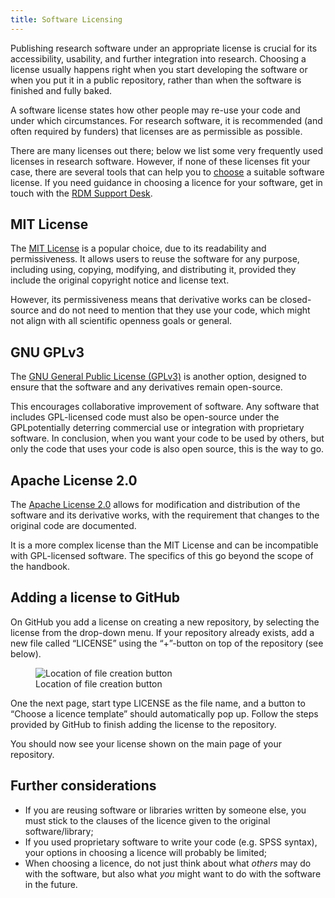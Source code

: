 ```yaml
---
title: Software Licensing
---
```


Publishing research software under an appropriate license is crucial for its accessibility, usability, and further integration into research. Choosing a license usually happens right when you start developing the software or when you put it in a public repository, rather than when the software is finished and fully baked. 

A software license states how other people may re-use your code and under which circumstances. For research software, it is recommended (and often required by funders) that licenses are as permissible as possible. 

There are many licenses out there; below we list some very frequently used licenses in research software. However, if none of these licenses fit your case, there are several tools that can help you to [choose](https://choosealicense.com/) a suitable software license. If you need guidance in choosing a licence for your software, get in touch with the [RDM Support Desk](mailto:rdm@vu.nl?subject=Research%20Software).

## MIT License

The [MIT License](https://mit-license.org) is a popular choice, due to its readability and permissiveness. It allows users to reuse the software for any purpose, including using, copying, modifying, and distributing it, provided they include the original copyright notice and license text. 

However, its permissiveness means that derivative works can be closed-source and do not need to mention that they use your code, which might not align with all scientific openness goals or general. 

## GNU GPLv3

The [GNU General Public License (GPLv3)](https://www.gnu.org/licenses/gpl-3.0.en.html) is another option, designed to ensure that the software and any derivatives remain open-source. 

This encourages collaborative improvement of software. Any software that includes GPL-licensed code must also be open-source under the GPLpotentially deterring commercial use or integration with proprietary software. In conclusion, when you want your code to be used by others, but only the code that uses your code is also open source, this is the way to go.

## Apache License 2.0

The [Apache License 2.0](https://www.apache.org/licenses/LICENSE-2.0) allows for modification and distribution of the software and its derivative works, with the requirement that changes to the original code are documented. 

It is a more complex license than the MIT License and can be incompatible with GPL-licensed software. The specifics of this go beyond the scope of the handbook.

## Adding a license to GitHub

On GitHub you add a license on creating a new repository, by selecting the license from the drop-down menu. If your repository already exists, add a new file called "LICENSE" using the "+"-button on top of the repository (see below). 

![Location of file creation button](github_file_creation_button.png)
 
One the next page, start type LICENSE as the file name, and a button to "Choose a licence template" should automatically pop up. Follow the steps provided by GitHub to finish adding the license to the repository.
 
You should now see your license shown on the main page of your repository.

## Further considerations

 * If you are reusing software or libraries written by someone else, you must stick to the clauses of the licence given to the original software/library;
 * If you used proprietary software to write your code (e.g. SPSS syntax), your options in choosing a licence will probably be limited;
 * When choosing a licence, do not just think about what _others_ may do with the software, but also what _you_ might want to do with the software in the future.